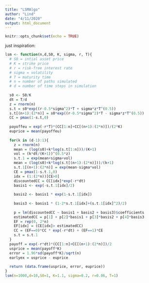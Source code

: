 ```yaml
---
title: "LSMAlgo"
author: "Lind"
date: "4/11/2020"
output: html_document
---
```


```r
knitr::opts_chunk$set(echo = TRUE)
```

just inspiration:

```r
lsm <- function(n,d,S0, K, sigma, r, T){
  # S0 = intial asset price
  # K = strike price
  # r = risk-free interest rate
  # sigma = volatility
  # T = maturity time
  # n = number of paths simulated
  # d = number of time steps in simulation
  
  s0 <- S0/K
  dt = T/d
  z = rnorm(n)
  s.t = s0*exp((r-0.5*sigma^2)*T + sigma*z*T^(0.5))
  s.t[(n+1):(2*n)] = s0*exp((r-0.5*sigma^2)*T - sigma*z*T^(0.5))
  CC = pmax(1-s.t,0)
  
  payoffeu = exp(-r*T)*(CC[1:n]+CC[(n+1):(2*n)])/(2*K)
  euprice = mean(payoffeu)
  
  for(k in (d-1):1){
    z = rnorm(n)
    mean = (log(s0)+k*log(s.t[1:n]))/(K+1)
    vol = (k*dt/(K+1))^(0.5*z)
    s.t.1 = exp(mean+sigma+vol)
    mean = (log(s0)+k*log(s.t[(n+1):(2*n)]))/(k+1)
    s.t.1[(n+1):(2*n)] = exp(mean-sigma*vol)
    CE = pmax(1-s.t.1,0)
    idx = (1:(2*n))[CE>0]
    discountedCC = CC[idx]*exp(-r*dt)
    basis1 <- exp(-s.t.1[idx]/2)
    
    basis2 <- basis1 * exp(1-s.t.1[idx])
    
    basis3 <- basis1 * (1-2*s.t.1[idx]+(s.t.1[idx]^2)/2)
    
    p = lm(discountedCC ~ basis1 + basis2 + basis3)$coefficients
    estimatedCC = p[1] + p[2]*basis1 + p[3]*basis2 + p[4]*basis3
    EF = rep(0, 2*n)
    EF[idx] = (CE[idx]> estimatedCC)
    CC = (EF==0)*CC * exp(-r*dt) + (EF==1)*CE
    s.t = s.t.1
  }
  payoff = exp(-r*dt)*(CC[1:n]+CC[(n+1):(2*n)])/2
  usprice = mean(payoff*K)
  error = 1.96*sd(payoff*K)/sqrt(n)
  earlyex = usprice - euprice
  
  return (data.frame(usprice, error, euprice))
}
lsm(n=1000,d=10,S0=1, K=1.1, sigma=0.2, r=0.06, T=1)
```

